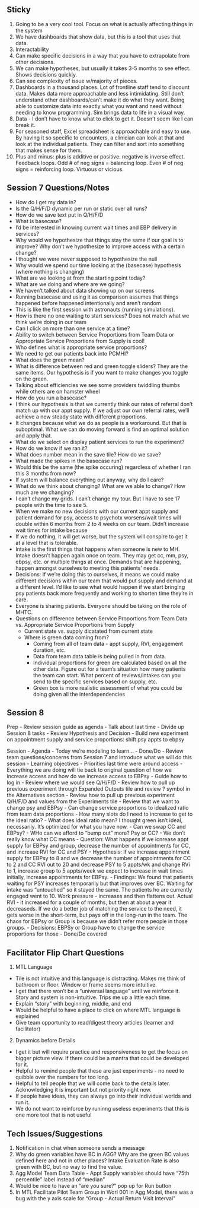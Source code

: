 ## Sticky
1. Going to be a very cool tool. Focus on what is actually affecting things in the system
2. We have dashboards that show data, but this is a tool that uses that data. 
3. Interactability
4. Can make specific decisions in a way that you have to extrapolate from other decisions. 
5. We can make hypotheses, but usually it takes 3-5 months to see effect. Shows decisions quickly.
6. Can see complexity of issue w/majority of pieces.
7. Dashboards in a thousand places. Lot of frontline staff tend to discount data. Makes data more approachable and less intimidating.  Still don't understand other dashboards/can't make it do what they want. Being able to customize data into exactly what you want and need without needing to know programming. Sim brings data to life in a visual way.
8. Data - I don't have to know what to click to get it. Doesn't seem like I can break it.
9. For seasoned staff, Excel spreadsheet is approachable and easy to use. By having it so specific to encounters, a clinician can look at that and look at the individual patients. They can filter and sort into something that makes sense for them.
10. Plus and minus: plus is additive or positive. negative is inverse effect. Feedback loops. Odd # of neg signs = balancing loop. Even # of neg signs = reinforcing loop. Virtuous or vicious.

## Session 7 Questions/Notes
- How do I get my data in?
- Is the Q/H/F/D dynamic per run or static over all runs?
- How do we save text put in Q/H/F/D
- What is basecase?
- I'd be interested in knowing current wait times and EBP delivery in services?
- Why would we hypothesize that things stay the same if our goal is to improve? Why don't we hypothesize to improve access with a certain change?
- I thought we were never supposed to hypothesize the null
- Why would we spend our time looking at the (basecase) hypothesis (where nothing is changing)
- What are we looking at from the starting point today?
- What are we doing and where are we going?
- We haven't talked about data showing up on our screens
- Running basecase and using it as comparison assumes that things happened before happened intentionally and aren't random
- This is like the first session with astronauts (running simulations).
- How is there no one waiting to start services? Does not match what we think we're doing in our team
- Can I click on more than one service at a time?
- Ability to switch between Service Proportions from Team Data or Appropriate Service Proportions from Supply is cool!
- Who defines what is appropriate service proportions?
- We need to get our patients back into PCMHI?
- What does the green mean?
- What is difference between red and green toggle sliders? They are the same items. Our hypothesis is if you want to make changes you toggle on the green.
- Talking about efficiencies we see some providers twiddling thumbs while others are on hamster wheel
- How do you run a basecase?
- I think our hypothesis is that we currently think our rates of referral don't match up with our appt supply. If we adjust our own referral rates, we'll achieve a new steady state with different proportions. 
- It changes because what we do as people is a workaround.  But that is suboptimal.  What we can do moving forward is find an optimal solution and apply that.
- What do we select on display patient services to run the experiment?
- How do we know if we ran it?
- What does number mean in the save tile? How do we save?
- What made the spikes in the basecase run?
- Would this be the same (the spike occuring) regardless of whether I ran this 3 months from now?
- If system will balance everything out anyway, why do I care?
- What do we think about changing? What are we able to change? How much are we changing?
- I can't change my grids. I can't change my tour. But I have to see 17 people with the time to see 5.
- When we make no new decisions with our current appt supply and patient demand for psy, access to psychotx worsens/wait times will double within 6 months from 2 to 4 weeks on our team. Didn't increase wait times for intake because 
- If we do nothing, it will get worse, but the system will conspire to get it at a level that is tolerable.
- Intake is the first things that happens when someone is new to MH. Intake doesn't happen again once on team. They may get cc, mm, psy, ebpsy, etc. or multiple things at once. Demands that are happening, happen amongst ourselves to meeting this patients' needs.
- Decisions: If we're doing this to ourselves, it means we could make different decisions within our team that would put supply and demand at a different level. I'd like to see what would happen if we start bringing psy patients back more frequently and  working to shorten time they're in care.
- Everyone is sharing patients. Everyone should be taking on the role of MHTC.
- Questions on difference between Service Proportions from Team Data vs. Appropriate Service Proportions from Supply
  - Current state vs. supply dicatated from current state
  - Where is green data coming from?
    - Coming from all of team data - appt supply, RVI, engagement duration, etc.
    - Data from team data table is being pulled in from data.
    - Individual proportions for green are calculated based on all the other data. Figure out for a team's situation how many patients the team can start. What percent of reviews/intakes can you send to the specific services based on supply, etc.
    - Green box is more realistic assessment of what you could be doing given all the interdependencies

## Session 8
Prep
- Review session guide as agenda
- Talk about last time
- Divide up Session 8 tasks
- Review Hypothesis and Decision
- Build new experiment on appointment supply and service proportions: shift psy appts to ebpsy

Session
- Agenda
- Today we're modeling to learn...
- Done/Do
- Review team questions/concerns from Session 7 and introduce what we will do this session
- Learning objectives
- Priorities last time were around access
- Everything we are doing will tie back to original question of how we increase access and how do we increase access to EBPsy
- Guide how to log in
- Review where we would see Q/H/F/D
- Review how to pull up previous experiment through Expanded Outputs tile and review ? symbol in the Alternatives section
- Review how to pull up previous experiment Q/H/F/D and values from the Experiments tile
- Review that we want to change psy and EBPsy
- Can change service proportions to idealized ratio from team data proportions
- How many slots do I need to increase to get to the ideal ratio?
- What does ideal ratio mean? I thought green isn't ideal, necessarily. It's optimized for what you have now.
- Can we swap CC and EBPsy?
- WHo can we afford to "bump out" more? Psy or CC?
- We don't really know what CC means
- Question: What happens if we icnrease appt supply for EBPsy and group, decrease the number of appointments for CC, and increase RVI for CC and PSY 
- Hypothesis: If we increase appointment supply for EBPsy to 8  and we decrease the number of appointments for CC to 2 and CC RVI out to 20 and decrease PSY to 5 appts/wk and change RVi to 1, increase group to 5 appts/week we expect to increase in wait times initially, increase appointments for EBPsy.
- Findings: We found that patients waiting for PSY increases temporarily but that improves over BC. Waiting for intake was "untouched" so it stayed the same. The patients ho are currently engaged went to 10. Work pressure - increases and then flattens out. Actual RVI - it increased for a couple of months, but then at about a year it decreaseds. If we do a better job of matching the service to the need, it gets worse in the short-term, but pays off in the long-run in the team. The chaos for EBPsy or Group is because we didn't refer more people in those groups.
- Decisions: EBPSy or Group have to change the service proportions for those
- Done/Do covered

## Facilitator Flip Chart Questions
1. MTL Language
- Tile is not intuitive and this language is distracting. Makes me think of bathroom or floor. Window or frame seems more intuitive. 
- I get that there won't be a "universal language" until we reinforce it. Story and system is non-intuitive. Trips me up a little each time.
- Explain "story" with beginning, middle, and end
- Would be helpful to have a place to click on where MTL language is explained
- Give team opportunity to read/digest theory articles (learner and facilitator)
2. Dynamics before Details
- I get it but will require practice and responsiveness to get the focus on bigger picture view. If there could be a mantra that could be developed for it.  
- Helpful to remind people that these are just experiments - no need to quibble over the numbers for too long.
- Helpful to tell people that we will come back to the details later. Acknowledging it is important but not priority right now.
- If people have ideas, they can always go into their individual worlds and run it.
- We do not want to reinforce by runinng useless experiments that this is one more tool that is not useful

## Tech Issues/Suggestions 
1. Notification in chat when someone sends a message
2. Why do green variables have BC in AGG? Why are the green BC values defined here and not in other places? Intake Evaluation Rate is also green with BC, but no way to find the value.
3. Agg Model Team Data Table - Appt Supply variables should have "75th percentile" label instead of "median"
4. Would be nice to have an "are you sure?" pop up for Run button
5. In MTL Facilitate Pilot Team Group in Worl 001 in Agg Model, there was a bug with the y axis scale for "Group - Actual Return Visit Interval"

